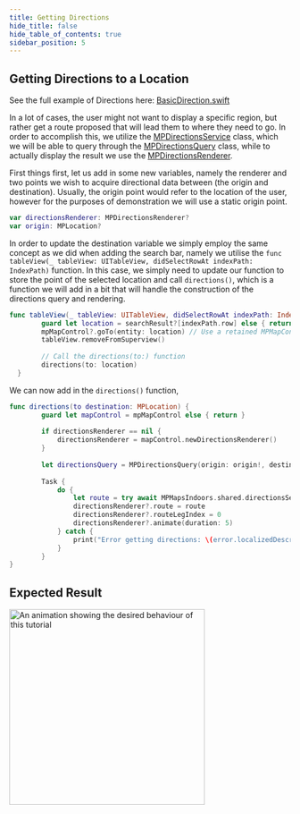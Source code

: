 ```yaml
---
title: Getting Directions
hide_title: false
hide_table_of_contents: true
sidebar_position: 5
---
```


## Getting Directions to a Location

See the full example of Directions here: [BasicDirection.swift](https://github.com/MapsPeople/MapsIndoorsSDK-iOS-Examples/blob/main/MapsIndoorsSDK-iOS-Examples/Getting%20Started/BasicDirection.swift)

In a lot of cases, the user might not want to display a specific region, but rather get a route proposed that will lead them to where they need to go. In order to accomplish this, we utilize the [MPDirectionsService](https://app.mapsindoors.com/mapsindoors/reference/ios/v4-doc/documentation/mapsindoors/mpdirectionsservice) class, which we will be able to query through the [MPDirectionsQuery](https://app.mapsindoors.com/mapsindoors/reference/ios/v4-doc/documentation/mapsindoors/mpdirectionsquery) class, while to actually display the result we use the [MPDirectionsRenderer](https://app.mapsindoors.com/mapsindoors/reference/ios/v4-doc/documentation/mapsindoors/mpdirectionsrenderer).

First things first, let us add in some new variables, namely the renderer and two points we wish to acquire directional data between (the origin and destination). Usually, the origin point would refer to the location of the user, however for the purposes of demonstration we will use a static origin point.

```swift
var directionsRenderer: MPDirectionsRenderer?
var origin: MPLocation?
```

In order to update the destination variable we simply employ the same concept as we did when adding the search bar, namely we utilise the `func tableView(_ tableView: UITableView, didSelectRowAt indexPath: IndexPath)` function. In this case, we simply need to update our function to store the point of the selected location and call `directions()`, which is a function we will add in a bit that will handle the construction of the directions query and rendering.

```swift
func tableView(_ tableView: UITableView, didSelectRowAt indexPath: IndexPath) {
        guard let location = searchResult?[indexPath.row] else { return }
        mpMapControl?.goTo(entity: location) // Use a retained MPMapControl object
        tableView.removeFromSuperview()
        
        // Call the directions(to:) function
        directions(to: location)
  }
```

We can now add in the `directions()` function,

```swift
func directions(to destination: MPLocation) {
        guard let mapControl = mpMapControl else { return }
        
        if directionsRenderer == nil {
            directionsRenderer = mapControl.newDirectionsRenderer()
        }
        
        let directionsQuery = MPDirectionsQuery(origin: origin!, destination: destination)
        
        Task {
            do {
                let route = try await MPMapsIndoors.shared.directionsService.routingWith(query: directionsQuery)
                directionsRenderer?.route = route
                directionsRenderer?.routeLegIndex = 0
                directionsRenderer?.animate(duration: 5)
            } catch {
                print("Error getting directions: \(error.localizedDescription)")
            }
        }
}
```

## Expected Result

<img src="/img/getting-started/ios_directions.gif" alt="An animation showing the desired behaviour of this tutorial" width="350"/>
